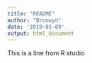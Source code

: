 ```yaml
---
title: "README"
author: "Bronwyn"
date: '2019-01-09'
output: html_document
---
```

This is a line from R studio
